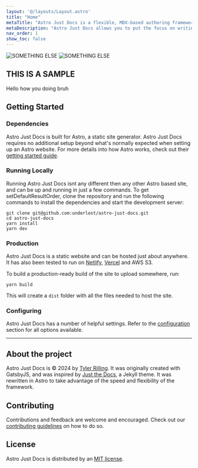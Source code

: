 ```yaml
---
layout: '@/layouts/Layout.astro'
title: "Home"
metaTitle: "Astro Just Docs is a flexible, MDX-based authoring framework"
metaDescription: "Astro Just Docs allows you to put the focus on writing documentation, while giving you powerful styling options."
nav_order: 1
show_toc: false
---
```


<img alt="SOMETHING ELSE" class="block mb-11" src="assets/cheatsheets/fruelementalcheatsheet.png" />
<img alt="SOMETHING ELSE" class="block mb-11" src="..\assets\cheatsheets\fruelementalcheatsheet.png" />

## THIS IS A SAMPLE

Hello how you doing bruh

## Getting Started 

### Dependencies

Astro Just Docs is built for Astro, a static site generator. Astro Just Docs requires no additional setup beyond what's normally expected when setting up an Astro website. For more details into how Astro works, check out their [getting started guide](https://docs.astro.build/en/getting-started/). 

### Running Locally

Running Astro Just Docs isnt any different then any other Astro based site, and can be up and running in just a few commands. To get setDefaultResultOrder, clone the repository and run the following commands to install the dependencies and start the development server:

```shell
git clone git@github.com:underlost/astro-just-docs.git
cd astro-just-docs
yarn install
yarn dev
```

### Production

Astro Just Docs is a static website and can be hosted just about anywhere. It has also been tested to run on [Netlify](https://www.netlify.com/), [Vercel](https://vercel.com/) and AWS S3.

To build a production-ready build of the site to upload somewhere, run: 

```shell
yarn build
```

This will create a `dist` folder with all the files needed to host the site.

### Configuring 

Astro Just Docs has a number of helpful settings. Refer to the [configuration](/configuration/) section for all options available.

***

## About the project

Astro Just Docs is © 2024 by [Tyler Rilling](https://underlost.net/). It was originally created with GatsbyJS, and was inspired by [Just the Docs](https://just-the-docs.com/), a Jekyll theme. It was rewritten in Astro to take advantage of the speed and flexibility of the framework.

## Contributing

Contributions and feedback are welcome and encouraged. Check out our [contributing guidelines](https://github.com/underlost/just-docs/tree/master/CONTRIBUTING.md) on how to do so.

## License

Astro Just Docs is distributed by an [MIT license](https://github.com/underlost/just-docs/tree/master/LICENSE).
